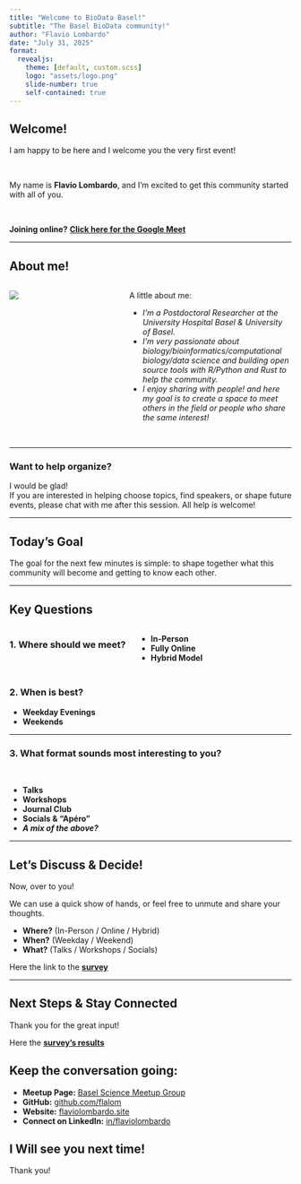 ```yaml
---
title: "Welcome to BioData Basel!"
subtitle: "The Basel BioData community!"
author: "Flavio Lombardo"
date: "July 31, 2025"
format: 
  revealjs:
    theme: [default, custom.scss]
    logo: "assets/logo.png"
    slide-number: true
    self-contained: true
---
```


## Welcome!

I am happy to be here and I welcome you the very first event!

<br>

My name is **Flavio Lombardo**, and I'm excited to get this community started with all of you.

<br>

<span class="accent">**Joining online?** [**Click here for the Google Meet**](https://meet.google.com/gfv-hzqk-aos)</span>


---

## About me!{.scrollable}

::: {.columns}
::: {.column width="40%"}
![](assets/D08_3669.png) 
:::
::: {.column width="60%"}
A little about me:

-   *I'm a Postdoctoral Researcher at the University Hospital Basel & University of Basel.*
-   *I'm very passionate about biology/bioinformatics/computational biology/data science and building open source tools with R/Python and Rust to help the community.*
-   *I enjoy sharing with people! and here my goal is to create a space to meet others in the field or people who share the same interest!*
:::
:::

<br>
<hr>

### Want to help organize?
I would be glad!
<br>
If you are interested in helping choose topics, find speakers, or shape future events, please chat with me after this session. <span class="accent">All help is welcome!</span>

---

## Today's Goal

The goal for the next <span class="accent">few minutes</span> is simple: to shape together what this community will become and getting to know each other.

---

## Key Questions

::: {.columns}
### 1. Where should we meet?

-   **In-Person**
-   **Fully Online**
-   **Hybrid Model**
:::

## {auto-animate=true}

### 2. When is best?

-   **Weekday Evenings**
-   **Weekends**

---

### 3. What format sounds most interesting to you?

<br>

-   **Talks**
-   **Workshops**
-   **Journal Club**
-   **Socials & "Apéro"**
-   **_A mix of the above?_**

---

## Let's Discuss & Decide!

Now, over to you!

We can use a quick show of hands, or feel free to unmute and share your thoughts.

-   **Where?** (In-Person / Online / Hybrid)
-   **When?** (Weekday / Weekend)
-   **What?** (Talks / Workshops / Socials)

Here the link to the [**survey**](https://forms.gle/xMex4p4hHQuJJr2PA)

---

## Next Steps & Stay Connected

Thank you for the great input!

Here the [**survey's results**](https://docs.google.com/spreadsheets/d/1QCGcy0tGlWgh2B-e34joydpF2jNf8VugODL869EPDHU/edit?usp=sharing) 
<br>

## Keep the conversation going:

-   **Meetup Page:** [Basel Science Meetup Group](https://www.meetup.com/basel-science-meetup-group/)
-   **GitHub:** [github.com/flalom](https://github.com/flalom)
-   **Website:** [flaviolombardo.site](https://www.flaviolombardo.site/)
-   **Connect on LinkedIn:** [in/flaviolombardo](https://www.linkedin.com/in/flaviolombardo/)


## I Will see you next time!
Thank you!
